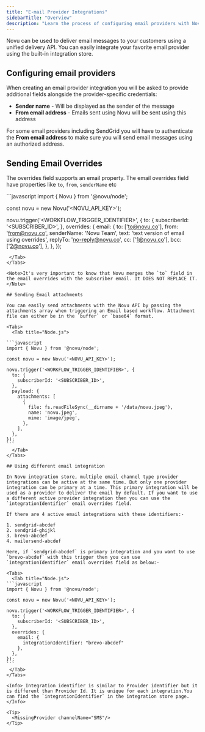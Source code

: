 ```yaml
---
title: "E-mail Provider Integrations"
sidebarTitle: "Overview"
description: "Learn the process of configuring email providers with Novu"
---
```



Novu can be used to deliver email messages to your customers using a unified delivery API. You can easily integrate your favorite email provider using the built-in integration store.

## Configuring email providers

When creating an email provider integration you will be asked to provide additional fields alongside the provider-specific credentials:

- **Sender name** - Will be displayed as the sender of the message
- **From email address** - Emails sent using Novu will be sent using this address

For some email providers including SendGrid you will have to authenticate the **From email address** to make sure you will send email messages using an authorized address.

## Sending Email Overrides

The overrides field supports an email property. The email overrides field have properties like `to`, `from`, `senderName` etc

<Tabs>
  <Tab title="Node.js">
```javascript
import { Novu } from '@novu/node';

const novu = new Novu('<NOVU_API_KEY>');

novu.trigger('<WORKFLOW_TRIGGER_IDENTIFIER>', {
  to: {
    subscriberId: '<SUBSCRIBER_ID>',
  },
  overrides: {
    email: {
      to: ['to@novu.co'],
      from: 'from@novu.co',
      senderName: 'Novu Team',
      text: 'text version of email using overrides',
      replyTo: 'no-reply@novu.co',
      cc: ['1@novu.co'],
      bcc: ['2@novu.co'],
    },
  },
});
````
 </Tab>
</Tabs>

<Note>It's very important to know that Novu merges the `to` field in the email overrides with the subscriber email. It DOES NOT REPLACE IT.</Note>

## Sending Email attachments

You can easily send attachments with the Novu API by passing the attachments array when triggering an Email based workflow. Attachment file can either be in the `buffer` or `base64` format.

<Tabs>
  <Tab title="Node.js">

```javascript
import { Novu } from '@novu/node';

const novu = new Novu('<NOVU_API_KEY>');

novu.trigger('<WORKFLOW_TRIGGER_IDENTIFIER>', {
  to: {
    subscriberId: '<SUBSCRIBER_ID>',
  },
  payload: {
    attachments: [
      {
        file: fs.readFileSync(__dirname + '/data/novu.jpeg'),
        name: 'novu.jpeg',
        mime: 'image/jpeg',
      },
    ],
  },
});
```
  </Tab>
</Tabs>

## Using different email integration

In Novu integration store, multiple email channel type provider integrations can be active at the same time. But only one provider integration can be primary at a time. This primary integration will be used as a provider to deliver the email by default. If you want to use a different active provider integration then you can use the `integrationIdentifier` email overrides field.

If there are 4 active email integrations with these identifiers:-

1. sendgrid-abcdef
2. sendgrid-ghijkl
3. brevo-abcdef
4. mailersend-abcdef

Here, if `sendgrid-abcdef` is primary integration and you want to use `brevo-abcdef` with this trigger then you can use `integrationIdentifier` email overrides field as below:-

<Tabs>
  <Tab title="Node.js">
```javascript
import { Novu } from '@novu/node';

const novu = new Novu('<NOVU_API_KEY>');

novu.trigger('<WORKFLOW_TRIGGER_IDENTIFIER>', {
  to: {
    subscriberId: '<SUBSCRIBER_ID>',
  },
  overrides: {
    email: {
      integrationIdentifier: "brevo-abcdef"
    },
  },
});
```
 </Tab>
</Tabs>

<Info> Integration identifier is similar to Provider identifier but it is different than Provider Id. It is unique for each integration.You can find the `integrationIdentifier` in the integration store page.  </Info>

<Tip>
  <MissingProvider channelName="SMS"/>
</Tip>
